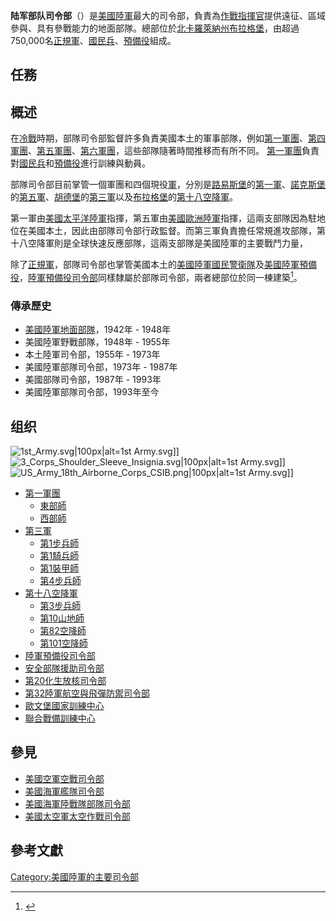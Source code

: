 {{Infobox military unit
|unit_name= 美国陆军部队司令部
|image= [[File:United_States_Army_Forces_Command_SSI.svg|250px]]
|caption=陆军部队司令部臂章
|dates=1973年至今
|country= {{USA}} 
|allegiance= [[美國聯邦政府|美國聯邦政府]]
|branch= {{flagicon image|Flag of the United States Army (unofficial proportions).svg}} [[美國陸軍|美國陸軍]]
|type=陸軍司令部
|role=為[[美國一體化作戰司令部|地域性司令部]]提供戰備部隊
|size=約75萬人
|command_structure=[[美國陸軍部|美國陸軍部]]
|current_commander=
|garrison=[[北卡羅萊納州|北卡羅萊納州]][[布拉格堡_(北卡羅萊納州)|布拉格堡]]
|equipment=
|ceremonial_chief= 
|colonel_of_the_regiment= 
|nickname=
|patron= 
|motto=	''Freedom's Guardian''
|colors=
|march= 
|mascot= 
|battles=
|anniversaries=
|decorations= 
|battle_honours= 
<!-- Commanders -->
|commander1=[[file:Flag_of_a_United_States_Army_general.svg|border]] {{le|邁克爾·加勒特|Michael X. Garrett}}上將
|commander1_label=現任指揮官
|commander2={{link-en|美國陸軍部隊司令部司令列表|Commanding General, United States Army Forces Command|部隊司令部司令列表}}
|commander2_label=歷任指揮官
|commander3=
|commander3_label= 
|commander4= 
|commander4_label= 
<!-- Insignia -->
|identification_symbol          =[[File:FORSCOM_DUI.gif|180px]]
|identification_symbol_label    =[[特色單位徽章|特色單位徽章]]（DUI）
|identification_symbol_2        =[[File:FORSCOM_flag.jpg|180px]]
|identification_symbol_2_label  =軍旗
}} 
'''陆军部队司令部'''（{{lang-en|Army Forces Command，'''FORSCOM'''}}）是[[美國陸軍|美國陸軍]]最大的司令部，負責為[[美國一體化作戰司令部|作戰指揮官]]提供遠征、區域參與、具有參戰能力的地面部隊。總部位於[[北卡羅萊納州|北卡羅萊納州]][[布拉格堡_(北卡羅萊納州)|布拉格堡]]，由超過750,000名[[美国陆军正规军|正規軍]]、[[美國陸軍國民警衛隊|國民兵]]、[[美國陸軍預備役|預備役]]組成。

== 任務 ==
{{Quote|FORSCOM trains and prepares a combat ready, globally responsive Total Force in order to build and sustain readiness to meet Combatant Command requirements。<ref>{{cite web|url=https://www.army.mil/forscom#org-about|language=en|title=MISSION|publisher=army.mil|date=|access-date=2021-07-30|archive-date=2022-01-09|archive-url=https://web.archive.org/web/20220109213449/https://www.army.mil/forscom/#org-about|dead-url=no}}</ref><br />訓練作戰部隊和準備支援全球戰備，達到作戰司令部的要求是部队司令部的使命。
}}

== 概述 ==
在[[冷戰|冷戰]]時期，部隊司令部監督許多負責美國本土的軍事部隊，例如[[美國第一軍團|第一軍團]]、[[美國第四軍團|第四軍團]]、[[美國第五軍團|第五軍團]]、[[美國第六軍團|第六軍團]]，這些部隊隨著時間推移而有所不同。
[[美國第一軍團|第一軍團]]負責對[[美國陸軍國民警衛隊|國民兵]]和[[美國陸軍預備役|預備役]]進行訓練與動員。

部隊司令部目前掌管一個軍團和四個現役[[軍_(編制單位)|軍]]，分別是[[路易斯堡_(華盛頓州)|路易斯堡]]的[[美國陸軍第一軍|第一軍]]、[[諾克斯堡|諾克斯堡]]的[[美國陸軍第五軍|第五軍]]、[[胡德堡|胡德堡]]的[[美國陸軍第三軍|第三軍]]以及[[布拉格堡_(北卡羅萊納州)|布拉格堡]]的[[美國陸軍第十八空降軍|第十八空降軍]]。

第一軍由[[美國太平洋陸軍|美國太平洋陸軍]]指揮，第五軍由[[美國歐洲陸軍|美國歐洲陸軍]]指揮，這兩支部隊因為駐地位在美國本土，因此由部隊司令部行政監督。而第三軍負責擔任常規進攻部隊，第十八空降軍則是全球快速反應部隊，這兩支部隊是美國陸軍的主要戰鬥力量，

除了[[美国陆军正规军|正規軍]]，部隊司令部也掌管美國本土的[[美國陸軍國民警衛隊|美國陸軍國民警衛隊]]及[[美國陸軍預備役|美國陸軍預備役]]，[[美國陸軍預備役司令部|陸軍預備役司令部]]同樣隸屬於部隊司令部，兩者總部位於同一棟建築<ref>{{cite news|language =en|author =Jim Hinnant|coauthors =|url =https://www.army.mil/article/42449/forscom-command-team-visits-fort-bragg-new-headquarters-site/|title =FORSCOM Command Team Visits Fort Bragg, New Headquarters Site|publisher =army.mil|pages =|date =2010-07-16|accessdate =2021-07-30|archive-date =2022-03-09|archive-url =https://web.archive.org/web/20220309191406/https://www.army.mil/article/42449/forscom-command-team-visits-fort-bragg-new-headquarters-site/|dead-url =no}}</ref>。
=== 傳承歷史 ===

*[[美國陸軍地面部隊|美國陸軍地面部隊]]，1942年 - 1948年
*美國陸軍野戰部隊，1948年 - 1955年
*本土陸軍司令部，1955年 - 1973年
*美國陸軍部隊司令部，1973年 - 1987年
*美國部隊司令部，1987年 - 1993年
*美國陸軍部隊司令部，1993年至今

== 组织 ==
[[File:1st_Army.svg|thumb]]|100px|alt=1st Army.svg]]
[[File:3_Corps_Shoulder_Sleeve_Insignia.svg|thumb]]|100px|alt=1st Army.svg]]
[[File:US_Army_18th_Airborne_Corps_CSIB.png|thumb]]|100px|alt=1st Army.svg]]
*[[美國第一軍團|第一軍團]]
**[[第一軍團東部師|東部師]]
**[[第一軍團西部師|西部師]]
*[[美國陸軍第三軍|第三軍]]
**[[美國陸軍第1步兵師|第1步兵師]]
**[[美國陸軍第1騎兵師|第1騎兵師]]
**[[美國陸軍第1裝甲師|第1裝甲師]]
**[[美國陸軍第4步兵師|第4步兵師]]
*[[美國陸軍第十八空降軍|第十八空降軍]]
**[[美國陸軍第3步兵師|第3步兵師]]
**[[美國陸軍第10山地師|第10山地師]]
**[[美國陸軍第82空降師|第82空降師]]
**[[美國陸軍第101空降師|第101空降師]]
*[[美國陸軍預備役司令部|陸軍預備役司令部]]
*[[美國陸軍安全部隊援助司令部|安全部隊援助司令部]]
*[[美國陸軍第20化生放核司令部|第20化生放核司令部]]
*[[美國陸軍第32陸軍航空與飛彈防禦司令部|第32陸軍航空與飛彈防禦司令部]]
*[[歐文堡國家訓練中心|歐文堡國家訓練中心]]
*[[波克堡|聯合戰備訓練中心]]
== 參見 ==
*[[美國空軍空戰司令部|美國空軍空戰司令部]]
*[[美國海軍艦隊司令部|美國海軍艦隊司令部]]
*[[美國海軍陸戰隊部隊司令部|美國海軍陸戰隊部隊司令部]]
*[[美國太空軍太空作戰司令部|美國太空軍太空作戰司令部]]
== 參考文獻 ==
{{reflist}}



{{美國陸軍部隊司令部}}{{美国陆军}}
[[Category:美國陸軍的主要司令部|Category:美國陸軍的主要司令部]]